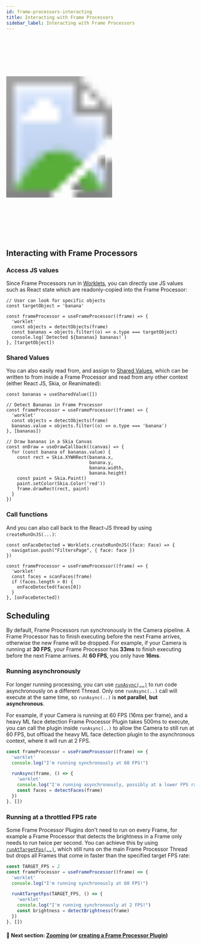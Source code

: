 ```yaml
---
id: frame-processors-interacting
title: Interacting with Frame Processors
sidebar_label: Interacting with Frame Processors
---
```



<div class="image-container">
  <svg xmlns="http://www.w3.org/2000/svg" width="283" height="535">
    <image href={useBaseUrl("img/frame-processors.gif")} x="18" y="33" width="247" height="469" />
    <image href={useBaseUrl("img/frame.png")} width="283" height="535" />
  </svg>
</div>

## Interacting with Frame Processors

### Access JS values

Since Frame Processors run in [Worklets](https://github.com/margelo/react-native-worklets-core/blob/main/docs/WORKLETS.md), you can directly use JS values such as React state which are readonly-copied into the Frame Processor:

```tsx
// User can look for specific objects
const targetObject = 'banana'

const frameProcessor = useFrameProcessor((frame) => {
  'worklet'
  const objects = detectObjects(frame)
  const bananas = objects.filter((o) => o.type === targetObject)
  console.log(`Detected ${bananas} bananas!`)
}, [targetObject])
```

### Shared Values

You can also easily read from, and assign to [Shared Values](https://github.com/margelo/react-native-worklets-core/blob/main/docs/WORKLETS.md#shared-values), which can be written to from inside a Frame Processor and read from any other context (either React JS, Skia, or Reanimated):

```tsx
const bananas = useSharedValue([])

// Detect Bananas in Frame Processor
const frameProcessor = useFrameProcessor((frame) => {
  'worklet'
  const objects = detectObjects(frame)
  bananas.value = objects.filter((o) => o.type === 'banana')
}, [bananas])

// Draw bananas in a Skia Canvas
const onDraw = useDrawCallback((canvas) => {
  for (const banana of bananas.value) {
    const rect = Skia.XYWHRect(banana.x,
                               banana.y,
                               banana.width,
                               banana.height)
    const paint = Skia.Paint()
    paint.setColor(Skia.Color('red'))
    frame.drawRect(rect, paint)
  }
})
```

### Call functions

And you can also call back to the React-JS thread by using `createRunOnJS(...)`:

```tsx
const onFaceDetected = Worklets.createRunOnJS((face: Face) => {
  navigation.push("FiltersPage", { face: face })
})

const frameProcessor = useFrameProcessor((frame) => {
  'worklet'
  const faces = scanFaces(frame)
  if (faces.length > 0) {
    onFaceDetected(faces[0])
  }
}, [onFaceDetected])
```

## Scheduling

By default, Frame Processors run synchronously in the Camera pipeline. A Frame Processor has to finish executing before the next Frame arrives, otherwise the new Frame will be dropped.
For example, if your Camera is running at **30 FPS**, your Frame Processor has **33ms** to finish executing before the next Frame arrives. At **60 FPS**, you only have **16ms**.

### Running asynchronously

For longer running processing, you can use [`runAsync(..)`](/docs/api/#runasync) to run code asynchronously on a different Thread.
Only one `runAsync(..)` call will execute at the same time, so `runAsync(..)` is **not parallel**, **but asynchronous**.

For example, if your Camera is running at 60 FPS (16ms per frame), and a heavy ML face detection Frame Processor Plugin takes 500ms to execute, you can call the plugin inside `runAsync(..)` to allow the Camera to still run at 60 FPS, but offload the heavy ML face detection plugin to the asynchronous context, where it will run at 2 FPS.

```ts
const frameProcessor = useFrameProcessor((frame) => {
  'worklet'
  console.log("I'm running synchronously at 60 FPS!")

  runAsync(frame, () => {
    'worklet'
    console.log("I'm running asynchronously, possibly at a lower FPS rate!")
    const faces = detectFaces(frame)
  })
}, [])
```

### Running at a throttled FPS rate

Some Frame Processor Plugins don't need to run on every Frame, for example a Frame Processor that detects the brightness in a Frame only needs to run twice per second. You can achieve this by using [`runAtTargetFps(..)`](/docs/api/#runattargetfps), which still runs on the main Frame Processor Thread but drops all Frames that come in faster than the specified target FPS rate:

```ts
const TARGET_FPS = 2
const frameProcessor = useFrameProcessor((frame) => {
  'worklet'
  console.log("I'm running synchronously at 60 FPS!")

  runAtTargetFps(TARGET_FPS, () => {
    'worklet'
    console.log("I'm running synchronously at 2 FPS!")
    const brightness = detectBrightness(frame)
  })
}, [])
```

#### 🚀 Next section: [Zooming](/docs/guides/zooming) (or [creating a Frame Processor Plugin](/docs/guides/frame-processors-plugins-overview))
